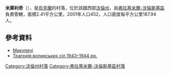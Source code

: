 {{coord|50|47|17|N|24|32|11|E|scale:30000|display=title}}

'''米庫利奇'''（{{lang-uk|Микуличі}}），是[[烏克蘭|烏克蘭]]的村落，位於該國西部[[沃倫州|沃倫州]]，由[[弗拉基米爾-沃倫斯基區|弗拉基米爾-沃倫斯基區]]負責管轄，面積2.41平方公里，2001年人口452，人口密度每平方公里187.94人。

==參考資料==
* [http://w1.c1.rada.gov.ua/pls/z7503/A005?rdat1=31.03.2014&rf7571=4753 Микуличі]
* [https://web.archive.org/web/20131020085458/http://www.poshuk.lviv.ua/books_tsaruk_p_21.html Трагедія волинських сіл 1943–1944 рр.]

[[Category:沃倫州村落|Category:沃倫州村落]]
[[Category:弗拉基米爾-沃倫斯基區村落|Category:弗拉基米爾-沃倫斯基區村落]]


{{Volyn-geo-stub}}